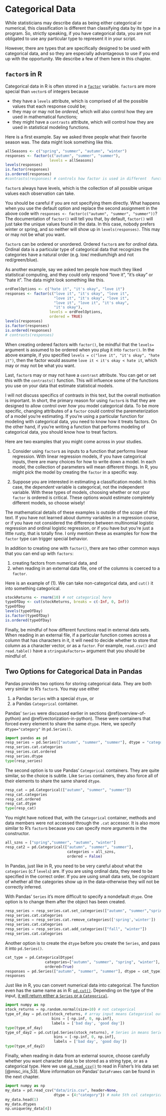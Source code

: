 # Categorical Data 

While statisticians may describe data as being either categorical or numerical, this classification is different than classifying data by its *type* in a program. So, strictly speaking, if you have categorical data, you are not obligated to use any particular type to represent it in your script. 

However, there are types that are specifically designed to be used with categorical data, and so they are especially advantageous to use if you end up with the opportunity. We describe a few of them here in this chapter.

## `factor`s in R

Categorical data in R is often stored in a [`factor`](https://cran.r-project.org/doc/manuals/r-release/R-lang.html#Factors) variable. `factor`s are more special than `vector`s of integers because

  * they have a `levels` attribute, which is comprised of all the possible values that each response could be; 
  * they may or may not be *ordered*, which will also control how they are used in mathematical functions;
  * they might have a `contrasts` attribute, which will control how they are used in statistical modeling functions.

Here is a first example. Say we asked three people what their favorite season was. The data might look something like this.

```r
allSeasons <- c("spring", "summer", "autumn", "winter")
responses <- factor(c("autumn", "summer", "summer"), 
                    levels = allSeasons)
levels(responses)
is.factor(responses)
is.ordered(responses)
#contrasts(responses) # controls how factor is used in different  functions
```


`factor`s always have levels, which is the collection of all possible unique values each observation can take. 

::: {.rmd-caution}
You should be careful if you are not specifying them directly. What happens when you use the default option and replace the second assignment in the above code with `responses <- factor(c("autumn", "summer", "summer"))`? The documentation of `factor()` will tell you that, by default, `factor()` will just take the unique values found in the data. In this case, nobody prefers winter or spring, and so neither will show up in `levels(responses)`. This may or may not be what you want. 
:::

`factor`s can be ordered or unordered. Ordered `factor`s are for *ordinal* data. Ordinal data is a particular type of categorical data that recognizes the categories have a natural order (e.g. low/ medium/high and not red/green/blue).

As another example, say we asked ten people how much they liked statistical computing, and they could only respond "love it", "it's okay" or "hate it". The data might look something like this.

```r
ordFeelOptions <- c("hate it", "it's okay", "love it")
responses <- factor(c("love it", "it's okay", "love it", 
                      "love it", "it's okay", "love it", 
                      "love it", "love it", "it's okay", 
                      "it's okay"), 
                    levels = ordFeelOptions,
                    ordered = TRUE)
levels(responses)
is.factor(responses)
is.ordered(responses)
# contrasts(responses)
```

::: {.rmd-caution}
When creating ordered factors with `factor()`, be mindful that the `levels=` argument is assumed to be ordered when you plug it into `factor()`. In the above example, if you specified `levels = c("love it", "it's okay", "hate it")`, then the factor would assume `love it < it's okay < hate it`, which may or may not be what you want.
:::

Last, `factor`s may or may not have a `contrast` attribute. You can get or set this with the `contrasts()` function. This will influence some of the functions you use on your data that estimate statistical models. 

I will not discuss specifics of contrasts in this text, but the overall motivation is important. In short, the primary reason for using `factor`s is that they are designed to allow control over *how* you model categorical data. To be more specific, changing attributes of a `factor` could control the paremeterization of a model you're estimating. If you're using a particular function for modeling with categorical data, you need to know how it treats factors. On the other hand, if you're writing a function that performs modeling of categorical data, you should know how to treat factors. 

Here are two examples that you might come across in your studies.

  1. Consider using `factor`s as inputs to a function that performs linear regression. With linear regression models, if you have categorical inputs, there are many choices for how to write down a model. In each model, the collection of parameters will mean different things. In R, you might pick the model by creating the `factor` in a specific way. 
  
  2. Suppose you are interested in estimating a classification model. In this case, the *dependent* variable is categorical, not the independent variable. With these types of models, choosing whether or not your `factor` is ordered is critical. These options would estimate completely different models, so choose wisely!

The mathematical details of these examples is outside of the scope of this text. If you have not learned about dummy variables in a regression course, or if you have not considered the difference between multinomial logistic regression and ordinal logistic regression, or if you have but you're just a little rusty, that is totally fine. I only mention these as examples for how the `factor` type can trigger special behavior. 

In addition to creating one with `factor()`, there are two other common ways that you can end up with `factors`:

  1. creating factors from numerical data, and
  2. when reading in an external data file, one of the columns is coerced to a `factor`.
  
Here is an example of (1). We can take non-categorical data, and `cut()` it into something categorical. 

```r
stockReturns <- rnorm(10) # not categorical here
typeOfDay <- cut(stockReturns, breaks = c(-Inf, 0, Inf)) 
typeOfDay
levels(typeOfDay)
is.factor(typeOfDay)
is.ordered(typeOfDay)
```

Finally, be mindful of how different functions read in external data sets. When reading in an external file, if a particular function comes across a column that has characters in it, it will need to decide whether to store that column as a character vector, or as a `factor`. For example, `read.csv()` and `read.table()` have a `stringsAsFactors=` argument that you should be mindful of. 


## Two Options for Categorical Data in Pandas 


Pandas provides two options for storing categorical data. They are both very similar to R's `factor`s. You may use either 

  1. a Pandas `Series` with a special `dtype`, or 
  2. a Pandas `Categorical` container.
  
Pandas' `Series` were discussed earlier in sections \@ref(overview-of-python) and \@ref(vectorization-in-python). These were containers that forced every element to share the same `dtype`. Here, we specify `dtype="category"` in `pd.Series()`.

```python
import pandas as pd
resp_series = pd.Series(["autumn", "summer", "summer"], dtype = "category") 
resp_series.cat.categories
resp_series.cat.ordered
resp_series.dtype
type(resp_series)
```

The second option is to use Pandas' `Categorical` containers. They are quite similar, so the choice is subtle. Like `Series` containers, they also force all of their elements to share the same shared `dtype`.

```python
resp_cat = pd.Categorical(["autumn", "summer", "summer"])
resp_cat.categories
resp_cat.ordered
resp_cat.dtype
type(resp_cat)
```

You might have noticed that, with the `Categorical` container, methods and data members were not accessed through the `.cat` accessor. It is also more similar to R's `factor`s because you can specify more arguments in the constructor.

```python
all_szns = ["spring","summer", "autumn", "winter"]
resp_cat2 = pd.Categorical(["autumn", "summer", "summer"], 
                            categories = all_szns, 
                            ordered = False)
```


::: {.rmd-caution}
In Pandas, just like in R, you need to be very careful about what the `categories` (c.f `levels`) are. If you are using ordinal data, they need to be specified in the correct order. If you are using small data sets, be cognizant of whether all the categories show up in the data--otherwise they will not be correctly inferred. 
:::

With Pandas' `Series` it's more difficult to specify a nondefault `dtype`. One option is to change them after the object has been created. 

```python
resp_series = resp_series.cat.set_categories(["autumn", "summer","spring","winter"])
resp_series.cat.categories
resp_series = resp_series.cat.remove_categories(['spring','winter'])
resp_series.cat.categories
resp_series = resp_series.cat.add_categories(["fall", "winter"])
resp_series.cat.categories
```

Another option is to create the `dtype` before you create the `Series`, and pass it into `pd.Series()`.

```python
cat_type = pd.CategoricalDtype(
                  categories=["autumn", "summer", "spring", "winter"],
                  ordered=True)
responses = pd.Series(["autumn", "summer", "summer"], dtype = cat_type)
responses
```


Just like in R, you can convert numerical data into categorical. The function even has the same name as in R: [`pd.cut()`](https://pandas.pydata.org/pandas-docs/stable/user_guide/categorical.html). Depending on the type of the input, [it will return either a `Series` or a `Categorical`](https://pandas.pydata.org/docs/reference/api/pandas.cut.html).

```python
import numpy as np
stock_returns = np.random.normal(size=10) # not categorical 
type_of_day = pd.cut(stock_returns, # array input means Categorical output
                     bins = [-np.inf, 0, np.inf], 
                     labels = ['bad day', 'good day']) 
type(type_of_day)
type_of_day2 = pd.cut(pd.Series(stock_returns), # Series in means Series out
                      bins = [-np.inf, 0, np.inf], 
                      labels = ['bad day', 'good day']) 
type(type_of_day2)
```


Finally, when reading in data from an external source, choose carefully whether you want character data to be stored as a string type, or as a categorical type. Here we use [`pd.read_csv()`](https://pandas.pydata.org/pandas-docs/stable/reference/api/pandas.read_csv.html) to read in Fisher's Iris data set [@misc_iris_53]. More information on Pandas' `DataFrames` can be found in the next chapter. 


```python
import numpy as np
my_data = pd.read_csv("data/iris.csv", header=None, 
                      dtype = {4:"category"}) # make 5th col categorical
my_data.head(1)
my_data.dtypes
np.unique(my_data[4])
```

